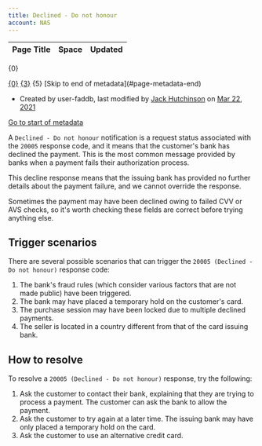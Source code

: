 ```yaml
---
title: Declined - Do not honour
account: NAS
---
```


<table class="aui"> <thead> <tr class="header"> <th class="search-result-title">Page Title</th> <th class="search-result-space">Space</th> <th class="search-result-date">Updated</th> </tr> </thead> </table> <p class="search-result-count">{0}</p> <tr class="search-result"> <td class="search-result-title"><a href="{1}" class="content-type-{2}"><span>{0}</span></a></td> <td class="search-result-space"><a class="space" href="/display/{4}/" title="{3}">{3}</a></td> <td class="search-result-date"><span class="date" title="{6}">{5}</span></td> </tr> [Skip to end of metadata](#page-metadata-end)

*   Created by user-faddb, last modified by [Jack Hutchinson](    /display/~jack.hutchinson
    ) on [Mar 22, 2021](/pages/diffpagesbyversion.action?pageId=8488200&selectedPageVersions=3&selectedPageVersions=4 "Show changes")

[Go to start of metadata](#page-metadata-start)

A `Declined - Do not honour` notification is a request status associated with the `20005` response code, and it means that the customer's bank has declined the payment. This is the most common message provided by banks when a payment fails their authorization process.

This decline response means that the issuing bank has provided no further details about the payment failure, and we cannot override the response.

Sometimes the payment may have been declined owing to failed CVV or AVS checks, so it's worth checking these fields are correct before trying anything else.

Trigger scenarios
-----------------

There are several possible scenarios that can trigger the `20005 (Declined - Do not honour)` response code:

1.  The bank's fraud rules (which consider various factors that are not made public) have been triggered.
2.  The bank may have placed a temporary hold on the customer's card.
3.  The purchase session may have been locked due to multiple declined payments.
4.  The seller is located in a country different from that of the card issuing bank.  
    

How to resolve
--------------

To resolve a `20005 (Declined - Do not honour)` response, try the following:

1.  Ask the customer to contact their bank, explaining that they are trying to process a payment. The customer can ask the bank to allow the payment.
2.  Ask the customer to try again at a later time. The issuing bank may have only placed a temporary hold on the card.
3.  Ask the customer to use an alternative credit card.
